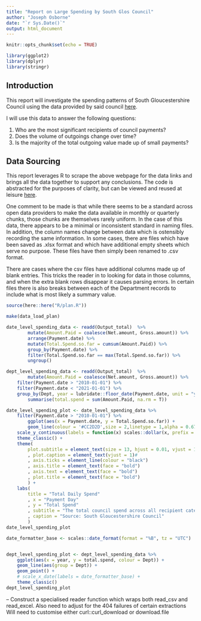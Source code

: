 ```yaml
---
title: "Report on Large Spending by South Glos Council"
author: "Joseph Osborne"
date: "`r Sys.Date()`"
output: html_document
---
```


```r
knitr::opts_chunk$set(echo = TRUE)

library(ggplot2)
library(dplyr)
library(stringr)
```

## Introduction

This report will investigate the spending patterns of South Gloucestershire Council using the data provided by said council [here](https://www.southglos.gov.uk/business/tenders-and-contracts/how-we-spend-our-money/council-payments-over-500/). 

I will use this data to answer the following questions:

1. Who are the most significant recipients of council payments?
1. Does the volume of outgoings change over time?
1. Is the majority of the total outgoing value made up of small payments?


## Data Sourcing

This report leverages R to scrape the above webpage for the data links and brings all the data together to support any conclusions. The code is abstracted for the purposes of clarity, but can be viewed and reused at leisure [here](http://a.link.webpage/).

One comment to be made is that while there seems to be a standard across open data providers to make the data available in monthly or quarterly chunks, those chunks are themselves rarely uniform. In the case of this data, there appears to be a minimal or inconsistent standard in naming files. In addition, the column names change between data which is ostensibly recording the same information. In some cases, there are files which have been saved as .xlsx format and which have additional empty sheets which serve no purpose. These files have then simply been renamed to .csv format. 

There are cases where the csv files have additional columns made up of blank entries. This tricks the reader in to looking for data in those columns, and when the extra blank rows disappear it causes parsing errors. In certain files there is also breaks between each of the Department records to include what is most likely a summary value. 



```r
source(here::here("R/plan.R"))

make(data_load_plan)
```




```r


date_level_spending_data <- readd(Output_total)  %>% 
        mutate(Amount.Paid = coalesce(Net.amount, Gross.amount)) %>% 
        arrange(Payment.date) %>% 
        mutate(Total.Spend.so.far = cumsum(Amount.Paid)) %>% 
        group_by(Payment.date) %>% 
        filter(Total.Spend.so.far == max(Total.Spend.so.far)) %>% 
        ungroup()

dept_level_spending_data <- readd(Output_total)  %>% 
        mutate(Amount.Paid = coalesce(Net.amount, Gross.amount)) %>% 
    filter(Payment.date > "2010-01-01") %>% 
    filter(Payment.date < "2021-01-01") %>% 
    group_by(Dept, year = lubridate::floor_date(Payment.date, unit = "years")) %>% 
        summarise(total.spend = sum(Amount.Paid, na.rm = T))


```

```r

date_level_spending_plot <- date_level_spending_data %>% 
    filter(Payment.date > "2010-01-01") %>% 
        ggplot(aes(x = Payment.date, y = Total.Spend.so.far)) +
        geom_line(colour = '#CC2D2D',size = 2,linetype = 1,alpha = 0.67) + 
    scale_y_continuous(labels = function(x) scales::dollar(x, prefix = "£"))+
    theme_classic() +
    theme(
        plot.subtitle = element_text(size = 13, hjust = 0.01, vjust = 1)
        , plot.caption = element_text(vjust = 1)#
        , axis.ticks = element_line(colour = "black")
        , axis.title = element_text(face = "bold")
        , axis.text = element_text(face = "bold")
        , plot.title = element_text(face = "bold")
        ) + 
    labs(
        title = "Total Daily Spend"
        , x = "Payment Day"
        , y = "Total Spend"
        , subtitle = "The total council spend across all recipient categories"
        , caption = "Source: South Gloucestershire Council"
        )
date_level_spending_plot
```

```r
date_formatter_base <- scales::date_format(format = "%B", tz = "UTC")


dept_level_spending_plot <- dept_level_spending_data %>% 
    ggplot(aes(x = year, y = total.spend, colour = Dept)) +
    geom_line(aes(group = Dept)) +
    geom_point() +
    # scale_x_date(labels = date_formatter_base) +
    theme_classic() 
dept_level_spending_plot

```



-- Construct a specialised reader function which wraps both read_csv and read_excel. Also need to adjust for the 404 failures of certain extractions
Will need to customise either curl::curl_download or download.file


